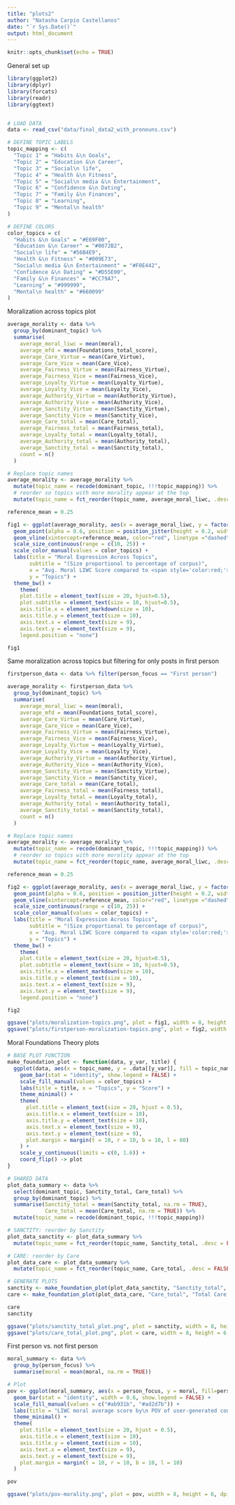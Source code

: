 ```yaml
---
title: "plots2"
author: "Natasha Carpio Castellanos"
date: "`r Sys.Date()`"
output: html_document
---
```


```r
knitr::opts_chunk$set(echo = TRUE)
```

General set up

```r
library(ggplot2)
library(dplyr)
library(forcats)
library(readr)
library(ggtext)


# LOAD DATA
data <- read_csv("data/final_data2_with_pronouns.csv")
```

```r
# DEFINE TOPIC LABELS
topic_mapping <- c(
  "Topic 1" = "Habits &\n Goals",
  "Topic 2" = "Education &\n Career",
  "Topic 3" = "Social\n life",
  "Topic 4" = "Health &\n Fitness",
  "Topic 5" = "Social\n media &\n Entertainment",
  "Topic 6" = "Confidence &\n Dating",
  "Topic 7" = "Family &\n Finances",
  "Topic 8" = "Learning",
  "Topic 9" = "Mental\n health"
)

# DEFINE COLORS
color_topics = c(
  "Habits &\n Goals" = "#E69F00",
  "Education &\n Career" = "#0072B2",
  "Social\n life" = "#56B4E9",
  "Health &\n Fitness" = "#009E73",
  "Social\n media &\n Entertainment" = "#F0E442",
  "Confidence &\n Dating" = "#D55E00",
  "Family &\n Finances" = "#CC79A7",
  "Learning" = "#999999",
  "Mental\n health" = "#660099"
)
```

Moralization across topics plot

```r
average_morality <- data %>% 
  group_by(dominant_topic) %>%
  summarise(
    average_moral_liwc = mean(moral),
    average_mfd = mean(Foundations_total_score),
    average_Care_Virtue = mean(Care_Virtue),
    average_Care_Vice = mean(Care_Vice),
    average_Fairness_Virtue = mean(Fairness_Virtue),
    average_Fairness_Vice = mean(Fairness_Vice),
    average_Loyalty_Virtue = mean(Loyalty_Virtue),
    average_Loyalty_Vice = mean(Loyalty_Vice),
    average_Authority_Virtue = mean(Authority_Virtue),
    average_Authority_Vice = mean(Authority_Vice),
    average_Sanctity_Virtue = mean(Sanctity_Virtue),
    average_Sanctity_Vice = mean(Sanctity_Vice),
    average_Care_total = mean(Care_total),
    average_Fairness_total = mean(Fairness_total),
    average_Loyalty_total = mean(Loyalty_total),
    average_Authority_total = mean(Authority_total),
    average_Sanctity_total = mean(Sanctity_total),
    count = n()
  )

# Replace topic names
average_morality <- average_morality %>%
  mutate(topic_name = recode(dominant_topic, !!!topic_mapping)) %>%
  # reorder so topics with more morality appear at the top
  mutate(topic_name = fct_reorder(topic_name, average_moral_liwc, .desc = FALSE))

reference_mean = 0.25

fig1 <- ggplot(average_morality, aes(x = average_moral_liwc, y = factor(topic_name), size = count, color = topic_name)) +
  geom_point(alpha = 0.6, position = position_jitter(height = 0.2, width = 0)) +  
  geom_vline(xintercept=reference_mean, color="red", linetype ="dashed",size=0.5) +
  scale_size_continuous(range = c(10, 25)) +
  scale_color_manual(values = color_topics) +  
  labs(title = "Moral Expression Across Topics",
       subtitle = "(Size proportional to percentage of corpus)",
       x = "Avg. Moral LIWC Score compared to <span style='color:red;'>- -LIWC testing corpus baseline- -</span>",
       y = "Topics") +
  theme_bw() +
    theme(
    plot.title = element_text(size = 20, hjust=0.5),  
    plot.subtitle = element_text(size = 10, hjust=0.5),
    axis.title.x = element_markdown(size = 10),            
    axis.title.y = element_text(size = 10),
    axis.text.x = element_text(size = 9),              
    axis.text.y = element_text(size = 9),
    legend.position = "none")

fig1

```

Same moralization across topics but filtering for only posts in first person

```r
firstperson_data <- data %>% filter(person_focus == "First person")

average_morality <- firstperson_data %>% 
  group_by(dominant_topic) %>%
  summarise(
    average_moral_liwc = mean(moral),
    average_mfd = mean(Foundations_total_score),
    average_Care_Virtue = mean(Care_Virtue),
    average_Care_Vice = mean(Care_Vice),
    average_Fairness_Virtue = mean(Fairness_Virtue),
    average_Fairness_Vice = mean(Fairness_Vice),
    average_Loyalty_Virtue = mean(Loyalty_Virtue),
    average_Loyalty_Vice = mean(Loyalty_Vice),
    average_Authority_Virtue = mean(Authority_Virtue),
    average_Authority_Vice = mean(Authority_Vice),
    average_Sanctity_Virtue = mean(Sanctity_Virtue),
    average_Sanctity_Vice = mean(Sanctity_Vice),
    average_Care_total = mean(Care_total),
    average_Fairness_total = mean(Fairness_total),
    average_Loyalty_total = mean(Loyalty_total),
    average_Authority_total = mean(Authority_total),
    average_Sanctity_total = mean(Sanctity_total),
    count = n()
  )

# Replace topic names
average_morality <- average_morality %>%
  mutate(topic_name = recode(dominant_topic, !!!topic_mapping)) %>%
  # reorder so topics with more morality appear at the top
  mutate(topic_name = fct_reorder(topic_name, average_moral_liwc, .desc = FALSE))

reference_mean = 0.25

fig2 <- ggplot(average_morality, aes(x = average_moral_liwc, y = factor(topic_name), size = count, color = topic_name)) +
  geom_point(alpha = 0.6, position = position_jitter(height = 0.2, width = 0)) +  
  geom_vline(xintercept=reference_mean, color="red", linetype ="dashed",size=0.5) +
  scale_size_continuous(range = c(10, 25)) +
  scale_color_manual(values = color_topics) +  
  labs(title = "Moral Expression Across Topics",
       subtitle = "(Size proportional to percentage of corpus)",
       x = "Avg. Moral LIWC Score compared to <span style='color:red;'>- -LIWC testing corpus baseline- -</span>",
       y = "Topics") +
  theme_bw() +
    theme(
    plot.title = element_text(size = 20, hjust=0.5),  
    plot.subtitle = element_text(size = 10, hjust=0.5),
    axis.title.x = element_markdown(size = 10),            
    axis.title.y = element_text(size = 10),
    axis.text.x = element_text(size = 9),              
    axis.text.y = element_text(size = 9),
    legend.position = "none")

fig2
```
```r
ggsave("plots/moralization-topics.png", plot = fig1, width = 8, height = 6, dpi = 300)
ggsave("plots/firstperson-moralization-topics.png", plot = fig2, width = 8, height = 6, dpi = 300)
```


Moral Foundations Theory plots

```r
# BASE PLOT FUNCTION
make_foundation_plot <- function(data, y_var, title) {
  ggplot(data, aes(x = topic_name, y = .data[[y_var]], fill = topic_name)) +
    geom_bar(stat = "identity", show.legend = FALSE) +
    scale_fill_manual(values = color_topics) + 
    labs(title = title, x = "Topics", y = "Score") +
    theme_minimal() +
    theme(
      plot.title = element_text(size = 20, hjust = 0.5),
      axis.title.x = element_text(size = 10),
      axis.title.y = element_text(size = 10),
      axis.text.x = element_text(size = 9),
      axis.text.y = element_text(size = 9),
      plot.margin = margin(t = 10, r = 10, b = 10, l = 60)
    ) +
    scale_y_continuous(limits = c(0, 1.6)) +
    coord_flip() -> plot
}

# SHARED DATA
plot_data_summary <- data %>%
  select(dominant_topic, Sanctity_total, Care_total) %>%
  group_by(dominant_topic) %>%
  summarise(Sanctity_total = mean(Sanctity_total, na.rm = TRUE),
            Care_total = mean(Care_total, na.rm = TRUE)) %>%
  mutate(topic_name = recode(dominant_topic, !!!topic_mapping))

# SANCTITY: reorder by Sanctity
plot_data_sanctity <- plot_data_summary %>%
  mutate(topic_name = fct_reorder(topic_name, Sanctity_total, .desc = FALSE))

# CARE: reorder by Care
plot_data_care <- plot_data_summary %>%
  mutate(topic_name = fct_reorder(topic_name, Care_total, .desc = FALSE))

# GENERATE PLOTS
sanctity <- make_foundation_plot(plot_data_sanctity, "Sanctity_total", "Total Sanctity language")
care <- make_foundation_plot(plot_data_care, "Care_total", "Total Care language")

```

```r
care
sanctity
```

```r
ggsave("plots/sanctity_total_plot.png", plot = sanctity, width = 8, height = 6, dpi = 300)
ggsave("plots/care_total_plot.png", plot = care, width = 8, height = 6, dpi = 300)
```


First person vs. not first person

```r
moral_summary <- data %>%
  group_by(person_focus) %>%
  summarise(moral = mean(moral, na.rm = TRUE))

# Plot
pov <- ggplot(moral_summary, aes(x = person_focus, y = moral, fill=person_focus)) +
  geom_bar(stat = "identity", width = 0.6, show.legend = FALSE) +
  scale_fill_manual(values = c("#ab931b", "#ad2d7b")) +
  labs(title = "LIWC moral average score by\n POV of user-generated content", x = "Point of view focus", y = "LIWC moral score") +
  theme_minimal() +
  theme(
    plot.title = element_text(size = 20, hjust = 0.5),
    axis.title.x = element_text(size = 10),
    axis.title.y = element_text(size = 10),
    axis.text.x = element_text(size = 9),
    axis.text.y = element_text(size = 9),
    plot.margin = margin(t = 10, r = 10, b = 10, l = 10)
  )

pov

```


```r
ggsave("plots/pov-morality.png", plot = pov, width = 8, height = 6, dpi = 300)
```


